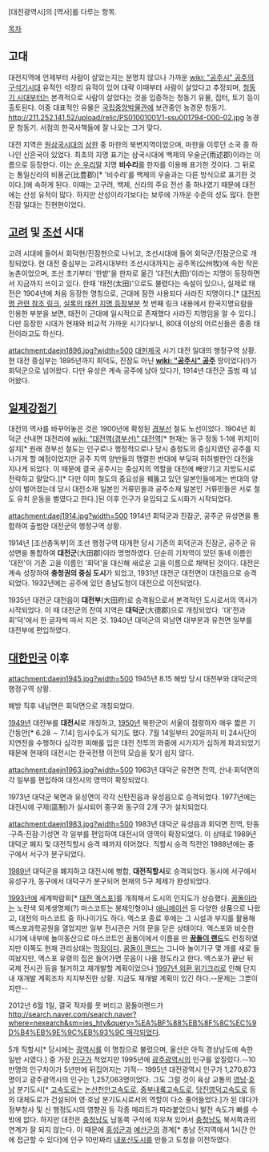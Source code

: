 [대전광역시]의 [역사]를 다루는 항목.

[[목차]]
== 고대 ==
대전지역에 언제부터 사람이 살았는지는 분명치 않으나 가까운 [[wiki: "공주시" 공주]]의 [[구석기시대]] 유적인 석장리 유적이 있어 대략 이때부터 사람이 살았다고 추정되며, [[청동기 시대]]부터는 본격적으로 사람이 살았다는 것을 입증하는 청동기 유물, 집터, 토기 등이 출토된다. 이중 대표적인 유물은 [[국립중앙박물관]]에 보관중인 농경문 청동기.
http://211.252.141.52/upload/relic/PS01001001/1-ssu001794-000-02.jpg
농경문 청동기. 서점의 한국사책들에 잘 나오는 그거 맞다.

대전 지역은 [[원삼국시대]]의 [[삼한]] 중 마한의 북변지역이었으며, 마한을 이루던 소국 중 하나인 신흔국이 있었다. 최초의 지명 표기는 삼국시대에 백제의 우술군(雨述郡)이라는 이름으로 등장한다. 이는 [[순 우리말]] 지명 '''비수리'''를 한자를 이용해 표기한 것이다. 그 뒤로는 통일신라의 비풍군(比豊郡)[* '비수리'를 백제의 우술과는 다른 방식으로 표기한 것이다.]에 속하게 된다. 이때는 고구려, 백제, 신라의 주요 전선 중 하나였기 때문에 대전에는 산성 유적이 많다. 하지만 산성이라기보다는 보루에 가까운 수준의 성도 많다. 한편 진잠 일대는 진현현이었다.

== [[고려]] 및 [[조선]] 시대 ==
고려 시대에 들어서 회덕현/진잠현으로 나뉘고, 조선시대에 들어 회덕군/진잠군으로 개칭되었다. 현 대전 중심부는 고려시대부터 조선시대까지는 공주목(公州牧)에 속한 작은 농촌이었으며, 조선 초기부터 '한밭'을 한자로 옮긴 '대전(大田)'이라는 지명이 등장하면서 지금까지 쓰이고 있다. 한때 '태전(太田)'으로도 불렸다는 속설이 있으나, 실제로 태전은 1904년에 처음 등장한 명칭으로, 근대에 잠깐 사용되다 사라진 지명이다.[* [http://kin.naver.com/qna/detail.nhn?d1id=13&dirId=130102&docId=108572382&qb=7KCV66+87JetIOycoOuemA==&enc=utf8&section=kin&rank=2&search_sort=0&spq=0 대전지명 관련 참조 링크], [http://sillok.history.go.kr/inspection/inspection.jsp?mState=2&mTree=0&clsName=&searchType=a&query_ime=%E5%A4%AA%E7%94%B0&keyword=%E5%A4%AA%E7%94%B0 실록의 태전 지명 등장부분] 첫 번째 링크 내용에서 한국지명요람을 인용한 부분을 보면, 태전이 근대에 일시적으로 존재했다 사라진 지명임을 알 수 있다.] 다만 등장한 시대가 현재와 비교적 가까운 시기다보니, 80대 이상의 어르신들은 종종 태전이라고도 하신다.

attachment:daejn1896.jpg?width=500
[[대한제국]] 시기 대전 일대의 행정구역 상황. 현 대전 중심부는 1895년까지 회덕도, 진잠도 아닌 '''[[wiki: "공주시" 공주]]''' 땅이었다(!)가 회덕군으로 넘어왔다. 다만 유성은 계속 공주에 남아 있다가, 1914년 대전군 출범 때 넘어왔다.

== [[일제강점기]] ==
대전의 역사를 바꾸어놓은 것은 1900년에 확정된 [[경부선]] 철도 노선이었다. 1904년 회덕군 산내면 대전리에 [[wiki: "대전역(경부선)" 대전역]][* 현재는 동구 정동 1-1에 위치]이 설치[* 원래 경부선 철도는 인구로나 행정적으로나 당시 충청도의 중심지였던 공주를 지나가게 할 예정이었지만 공주 지역 양반들의 맹렬한 반대에 부딪혀 허허벌판인 대전을 지나게 되었다. 이 때문에 결국 공주시는 중심지의 역할을 대전에 빼앗기고 지방도시로 전락하고 말았다.][* 다만 이미 철도의 중요성을 꿰뚫고 있던 일본인들에게는 반대의 양상이 벌어졌는데 당시 대전소재 일본인 거류민들과 공주소재 일본인 거류민들은 서로 철도 유치 운동을 벌였다고 한다.]된 이후 인구가 유입되고 도시화가 시작되었다.

attachment:daej1914.jpg?width=500
1914년 회덕군과 진잠군, 공주군 유성면을 통합하여 출범한 대전군의 행정구역 상황.

1914년 [조선총독부]의 조선 행정구역 대개편 당시 기존의 회덕군과 진잠군, 공주군 유성면을 통합하여 '''대전군'''(大田郡)이라 명명하였다. 단순히 기차역이 있던 동네 이름인 '대전'이 기존 고을 이름인 '회덕'을 대신해 새로운 고을 이름으로 채택된 것이다. 대전은 계속 성장하여 '''충청권의 중심 도시'''가 되었고, 1931년 대전군 대전면이 대전읍으로 승격되었다. 1932년에는 공주에 있던 충남도청이 대전으로 이전되었다.

1935년 대전군 대전읍이 '''대전부'''(大田府)로 승격됨으로서 본격적인 도시로서의 역사가 시작되었다. 이 때 대전군의 잔여 지역은 '''대덕군'''(大德郡)으로 개칭되었다. '대'전과 회'덕'에서 한 글자씩 따서 지은 것. 1940년 대덕군의 외남면 대부분과 유천면 일부를 대전부에 편입하였다.

== [[대한민국]] 이후 ==
attachment:daejn1945.jpg?width=500
1945년 8.15 해방 당시 대전부와 대덕군의 행정구역 상황.

해방 직후 내남면은 회덕면으로 개칭되었다.

[[1949년]] 대전부를 '''대전시'''로 개칭하고, [[1950년]] 북한군이 서울이 점령하자 매우 짧은 기간동안[* 6.28 ∼ 7.14] 임시수도가 되기도 했다. 7월 14일부터 20일까지 미 24사단이 지연전을 수행하다 심각한 피해를 입은 대전 전투의 와중에 시가지가 심하게 파괴되었기 때문에 현재의 대전시는 한국전쟁 이전의 모습을 찾기 쉽지 않다.

attachment:daejn1963.jpg?width=500
1963년 대덕군 유천면 전역, 산내·회덕면의 각 일부를 편입하여 대전시의 영역이 확장되었다.

1973년 대덕군 북면과 유성면이 각각 신탄진읍과 유성읍으로 승격되었다. 1977년에는 대전시에 구제(區制)가 실시되어 중구와 동구의 2개 구가 설치되었다.

attachment:daejn1983.jpg?width=500
1983년 대덕군 유성읍과 회덕면 전역, 탄동·구즉·진잠·기성면 각 일부를 편입하여 대전시의 영역이 확장되었다. 이 상태로 1989년 대덕군 폐지 및 대전직할시 승격 때까지 이어졌다. 직할시 승격 직전인 1988년에는 중구에서 서구가 분구되었다.

[[1989년]] 대덕군을 폐지하고 대전시에 병합, '''대전직할시'''로 승격되었다. 동시에 서구에서 유성구가, 동구에서 대덕구가 분구되어 현재의 5구 체제가 완성되었다.

[[1993년]]에 세계박람회[* [[대전 엑스포]]]를 개최해서 도시의 인지도가 상승했다. [[꿈돌이]]라는 노란색 외계생명체(?) 마스코트는 봉제인형이나 [[애니메이션]] 등 다양한 상품으로 나왔고, 대전의 마스코트 중 하나이기도 하다. 엑스포 종료 후에는 그 시설과 부지를 활용해 엑스포과학공원을 열었지만 일부 전시관은 거의 문을 닫은 상태이다. 엑스포와 비슷한 시기에 내부에 놀이동산으로 마스코트인 꿈돌이에서 이름을 딴 '''[[꿈돌이 랜드]]'''도 런칭하였지만 이쪽도 현재 관리상태는 [[막장]]이다. [[꿈돌이 랜드]]는 그나마 놀이기구 몇 개를 새로 들여놨지만, 엑스포 유령의 집은 들어가면 웃음이 나올 정도라고 한다. 엑스포가 끝난 뒤 국제 전시관 등을 철거하고 재개발할 계획이었으나 [[1997년 외환 위기]]크리로 인해 단지내 재개발 계획조차 지지부진한 상황. 지금도 재개발 계획이 있긴 하다.--문제는 그뿐이지만--

2012년 6월 1일, 결국 적자를 못 버티고 꿈돌이랜드가 [[http://search.naver.com/search.naver?where=nexearch&sm=ies_hty&query=%EA%BF%88%EB%8F%8C%EC%9D%B4%EB%9E%9C%EB%93%9C 매각되었다]].

5개 직할시[* 당시에는 [[광역시]]를 이 명칭으로 불렀으며, 울산은 아직 경상남도에 속한 일반 시였다.] 중 가장 [[인구]]가 적었지만 1995년에 [[광주광역시]]의 인구를 앞질렀다.--10만명의 인구차이가 5년만에 뒤집어지는 기적-- 1995년 대전광역시 인구가 1,270,873명이고 광주광역시의 인구는 1,257,063명이었다. 그도 그럴 것이 육상 교통의 [[경상도|영남]]·[[전라도|호남]] 분기도시[* [[고속도로]]는 [[논산천안고속도로]], [[중부내륙고속도로]], [[당진영덕고속도로]] 등의 대체도로가 건설되어 영·호남 분기도시로서의 역할이 다소 줄어들었다.]가 된 데다가 정부청사 및 신 행정도시의 영향권 등 각종 메리트가 따라붙었으니 발전 속도가 빠를 수밖에 없다. 하지만 대전은 [[충청남도]] 남동쪽 구석에 치우쳐 있어서 [[충청남도]] 북서쪽과의 연계가 잘 되지 않는다. 이 때문에 [[홍성군]]과 [[예산군]]의 경계[* 충남 전지역에서 1시간 안에 접근할 수 있다]에 인구 10만짜리 [[내포신도시]]를 만들고 도청을 이전하였다.
